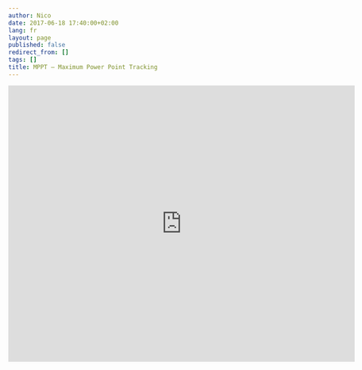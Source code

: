 ```yaml
---
author: Nico
date: 2017-06-18 17:40:00+02:00
lang: fr
layout: page
published: false
redirect_from: []
tags: []
title: MPPT — Maximum Power Point Tracking
---
```


<iframe scrolling="no" title="The Effects of Luminosity and Temperature on the Electrical Parameters of Solar Cells." src="https://www.geogebra.org/material/iframe/id/xeA3xZfH/width/698/height/558/border/888888/smb/false/stb/false/stbh/false/ai/false/asb/false/sri/true/rc/false/ld/false/sdz/true/ctl/false" width="698px" height="558px" style="border:0px;"> </iframe>

<!--
<iframe style="border: none; width: 100%; height: 2000px;"  scrolling="no" src="https://www.geogebra.org/m/TnFd8m6V"></iframe>
-->
